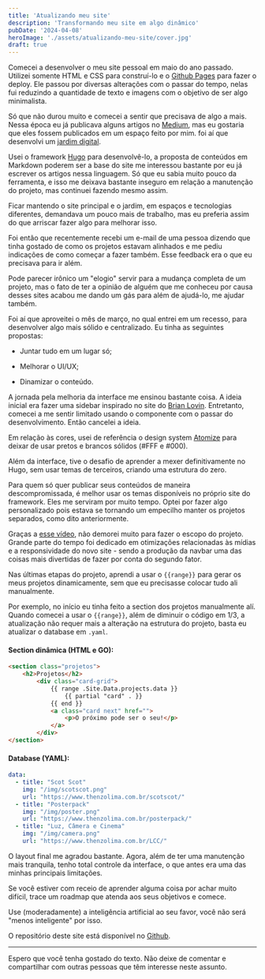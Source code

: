 ```yaml
---
title: 'Atualizando meu site'
description: 'Transformando meu site em algo dinâmico'
pubDate: '2024-04-08'
heroImage: './assets/atualizando-meu-site/cover.jpg'
draft: true
---
```


Comecei a desenvolver o meu site pessoal em maio do ano passado. Utilizei somente HTML e CSS para construí-lo e o [Github Pages](https://pages.github.com/) para fazer o deploy. Ele passou por diversas alterações com o passar do tempo, nelas fui reduzindo a quantidade de texto e imagens com o objetivo de ser algo minimalista.

Só que não durou muito e comecei a sentir que precisava de algo a mais. Nessa época eu já publicava alguns artigos no [Medium](https://medium.com/), mas eu gostaria que eles fossem publicados em um espaço feito por mim. foi aí que desenvolvi um [jardim digital](https://maggieappleton.com/garden-history).

Usei o framework [Hugo](https://gohugo.io/) para desenvolvê-lo, a proposta de conteúdos em Markdown poderem ser a base do site me interessou bastante por eu já escrever os artigos nessa linguagem. Só que eu sabia muito pouco da ferramenta, e isso me deixava bastante inseguro em relação a manutenção do projeto, mas continuei fazendo mesmo assim.

Ficar mantendo o site principal e o jardim, em espaços e tecnologias diferentes, demandava um pouco mais de trabalho, mas eu preferia assim do que arriscar fazer algo para melhorar isso.

Foi então que recentemente recebi um e-mail de uma pessoa dizendo que tinha gostado de como os projetos estavam alinhados e me pediu indicações de como começar a fazer também. Esse feedback era o que eu precisava para ir além.

Pode parecer irônico um "elogio" servir para a mudança completa de um projeto, mas o fato de ter a opinião de alguém que me conheceu por causa desses sites acabou me dando um gás para além de ajudá-lo, me ajudar também.

Foi aí que aproveitei o mês de março, no qual entrei em um recesso, para desenvolver algo mais sólido e centralizado. Eu tinha as seguintes propostas:

- Juntar tudo em um lugar só;

- Melhorar o UI/UX;

- Dinamizar o conteúdo.

A jornada pela melhoria da interface me ensinou bastante coisa. A ideia inicial era fazer uma sidebar inspirado no site do [Brian Lovin](https://brianlovin.com/). Entretanto, comecei a me sentir limitado usando o componente com o passar do desenvolvimento. Então cancelei a ideia.

Em relação às cores, usei de referência o design system [Atomize](https://atomizedesign.com/) para deixar de usar pretos e brancos sólidos (#FFF e #000).

Além da interface, tive o desafio de aprender a mexer definitivamente no Hugo, sem usar temas de terceiros, criando uma estrutura do zero.

Para quem só quer publicar seus conteúdos de maneira descompromissada, é melhor usar os temas disponíveis no próprio site do framework. Eles me serviram por muito tempo. Optei por fazer algo personalizado pois estava se tornando um empecilho manter os projetos separados, como dito anteriormente.

Graças a [esse vídeo](https://www.youtube.com/watch?v=6BRZ-yHjYwo), não demorei muito para fazer o escopo do projeto. Grande parte do tempo foi dedicado em otimizações relacionadas às mídias e a responsividade do novo site - sendo a produção da navbar uma das coisas mais divertidas de fazer por conta do segundo fator.

Nas últimas etapas do projeto, aprendi a usar o  `{{range}}`  para gerar os meus projetos dinamicamente, sem que eu precisasse colocar tudo ali manualmente.

Por exemplo, no início eu tinha feito a section dos projetos manualmente alí. Quando comecei a usar o `{{range}}`, além de diminuir o código em 1/3, a atualização não requer mais a alteração na estrutura do projeto, basta eu atualizar o database em `.yaml`.

#### Section dinâmica (HTML e GO):

```html {id="codeblock" lineNos=inline tabWidth=2}
<section class="projetos">
    <h2>Projetos</h2>
        <div class="card-grid">
            {{ range .Site.Data.projects.data }}
                {{ partial "card" . }}
            {{ end }}
            <a class="card next" href="">
                <p>O próximo pode ser o seu!</p>
            </a>
        </div>  
</section>
```

#### Database (YAML):

```yaml {lineNos=inline tabWidth=2}
data:
  - title: "Scot Scot"
    img: "/img/scotscot.png"
    url: "https://www.thenzolima.com.br/scotscot/"
  - title: "Posterpack"
    img: "/img/poster.png"
    url: "https://www.thenzolima.com.br/posterpack/"
  - title: "Luz, Câmera e Cinema"
    img: "/img/camera.png"
    url: "https://www.thenzolima.com.br/LCC/"
```

O layout final me agradou bastante. Agora, além de ter uma manutenção mais tranquila, tenho total controle da interface, o que antes era uma das minhas principais limitações.

Se você estiver com receio de aprender alguma coisa por achar muito difícil, trace um roadmap que atenda aos seus objetivos e comece.

Use (moderadamente) a inteligência artificial ao seu favor, você não será "menos inteligente" por isso.

O repositório deste site está disponível no [Github](https://github.com/thenzolima/thenzolima.com.br).

---

Espero que você tenha gostado do texto. Não deixe de comentar e compartilhar com outras pessoas que têm interesse neste assunto.
